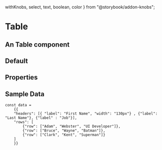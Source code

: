   withKnobs,
  select,
  text,
  boolean,
  color
} from "@storybook/addon-knobs";

<Meta title="FusedComponents / Table" component={Table} />

# Table

## An Table component

## Default

<Preview>
  <Story name="Default Table" decorators={[withKnobs]}>
    <Table
    data={data}
      tableBodyBGColor={color("Table Body Background Color", "inherit")}
      tableHeaderBGColor={color("Header Background Color", "inherit")}
      tableHeaderTextColor={color("Header Text Color", "inherit")}
      zebraStripping={boolean("Zebra Stripping", false)}
      zebraStripeColor={color("Zebra Stripe Color", "#ebebeb")}
      tableBodyTextColor={color("Table Body Text Color", "inherit")}
      tableBGColor={color("Table Background Color", "inherit")}
      tableTextColor={color("Table Text Color", "inherit")}
      headerBorder={boolean('Header Border', true)}
    />
  </Story>
</Preview>

## Properties

<Props of={Table} />


## Sample Data 

    const data = 
        {{
        "headers": [{ "label": "First Name", "width": "130px"} , {"label": "Last Name"}, {"label" : "Job"}],
        "rows": [
            {"row": ["Adam", "Webster", "UI Developer"]},
            {"row": ["Bruce", "Wayne", "Batman"]},
            {"row": ["Clark", "Kent", "Superman"]}
        ]
        }}
